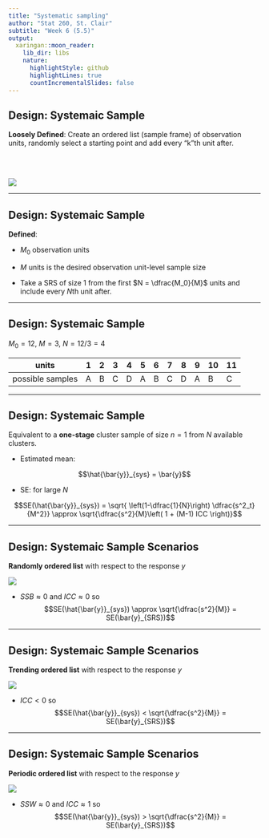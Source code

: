 ```yaml
---
title: "Systematic sampling"
author: "Stat 260, St. Clair"
subtitle: "Week 6 (5.5)"
output:
  xaringan::moon_reader:
    lib_dir: libs
    nature:
      highlightStyle: github
      highlightLines: true
      countIncrementalSlides: false
---
```





## Design: Systemaic  Sample 

**Loosely Defined**: Create an ordered list (sample frame) of observation units, randomly select a starting point and add every "k"th unit after. 


<br>
<br>


![](systematic.png)



---

## Design: Systemaic  Sample 

**Defined**: 

- $M_0$ observation units

- $M$ units is the desired observation unit-level sample size

- Take a SRS of size 1 from the first $N = \dfrac{M_0}{M}$ units and include every $N$th unit after. 


---

## Design: Systemaic  Sample 

$M_0 = 12$, $M = 3$, $N = 12/3 = 4$

units | 1 | 2 | 3 | 4 | 5 | 6 | 7 | 8 | 9 | 10 | 11 | 12
--- | --- | ---  | --- | ---  | --- | ---  | --- | ---  | --- | --- | ---
possible samples | A | B  | C | D | A | B  | C | D | A | B  | C | D 



---

## Design: Systemaic  Sample 

Equivalent to a **one-stage** cluster sample of size $n=1$ from $N$ available clusters. 

- Estimated mean:

$$\hat{\bar{y}}_{sys} = \bar{y}$$

- SE: for large $N$

$$SE(\hat{\bar{y}}_{sys}) = \sqrt{ \left(1-\dfrac{1}{N}\right) \dfrac{s^2_t}{M^2}} \approx \sqrt{\dfrac{s^2}{M}\left( 1 + (M-1) ICC \right)}$$




---

## Design: Systemaic  Sample Scenarios

**Randomly ordered list** with respect to the response $y$



![](randomorder.png)

- $SSB \approx 0$ and $ICC \approx 0$ so 
$$SE(\hat{\bar{y}}_{sys}) \approx \sqrt{\dfrac{s^2}{M}} = SE(\bar{y}_{SRS})$$ 





---

## Design: Systemaic  Sample Scenarios

**Trending ordered list** with respect to the response $y$



![](trendorder.png)

- $ICC < 0$ so 
$$SE(\hat{\bar{y}}_{sys}) < \sqrt{\dfrac{s^2}{M}} = SE(\bar{y}_{SRS})$$ 





---

## Design: Systemaic  Sample Scenarios

**Periodic ordered list** with respect to the response $y$



![](trendorder.png)

- $SSW \approx 0$ and $ICC \approx 1$ so 
$$SE(\hat{\bar{y}}_{sys}) > \sqrt{\dfrac{s^2}{M}} = SE(\bar{y}_{SRS})$$ 

